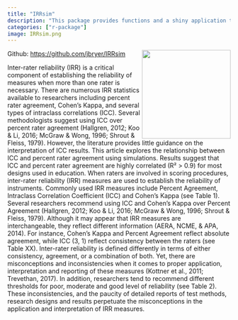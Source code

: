 ```yaml
---
title: "IRRsim"
description: "This package provides functions and a shiny application to simulate inter-rater reliability statistics based on various scoring and response models. The initial motivation for this package is to understand the relationship between percent rater agreement and intraclass correlation."
categories: ["r-package"]
image: IRRsim.png
---
```


<a href='https://github.com/jbryer/IRRsim'><img src='IRRsim.png' align="right" width="200" /></a> 

Github: [https://github.com/jbryer/IRRsim](https://github.com/jbryer/IRRsim)

Inter-rater reliability (IRR) is a critical component of establishing the reliability of measures when more than one rater is necessary. There are numerous IRR statistics available to researchers including percent rater agreement, Cohen’s Kappa, and several types of intraclass correlations (ICC). Several methodologists suggest using ICC over percent rater agreement (Hallgren, 2012; Koo & Li, 2016; McGraw & Wong, 1996; Shrout & Fleiss, 1979). However, the literature provides little guidance on the interpretation of ICC results. This article explores the relationship between ICC and percent rater agreement using simulations. Results suggest that ICC and percent rater agreement are highly correlated (R² > 0.9) for most designs used in education.
When raters are involved in scoring procedures, inter-rater reliability (IRR) measures are used to establish the reliability of instruments. Commonly used IRR measures include Percent Agreement, Intraclass Correlation Coefficient (ICC) and Cohen’s Kappa (see Table 1). Several researchers recommend using ICC and Cohen’s Kappa over Percent Agreement (Hallgren, 2012; Koo & Li, 2016; McGraw & Wong, 1996; Shrout & Fleiss, 1979). Although it may appear that IRR measures are interchangeable, they reflect different information (AERA, NCME, & APA, 2014). For instance, Cohen’s Kappa and Percent Agreement reflect absolute agreement, while ICC (3, 1) reflect consistency between the raters (see Table XX). Inter-rater reliability is defined differently in terms of either consistency, agreement, or a combination of both. Yet, there are misconceptions and inconsistencies when it comes to proper application, interpretation and reporting of these measures (Kottner et al., 2011; Trevethan, 2017). In addition, researchers tend to recommend different thresholds for poor, moderate and good level of reliability (see Table 2). These inconsistencies, and the paucity of detailed reports of test methods, research designs and results perpetuate the misconceptions in the application and interpretation of IRR measures.
